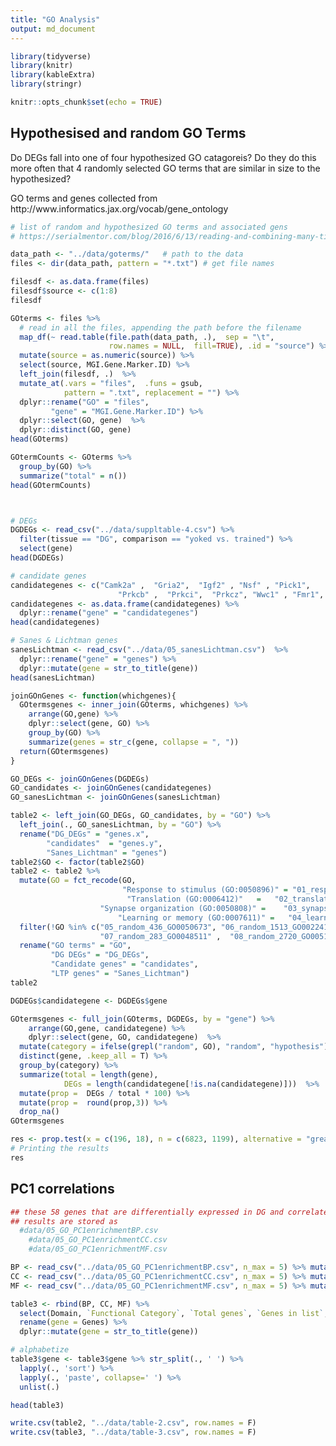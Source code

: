 ```yaml
---
title: "GO Analysis"
output: md_document
---
```


```r
library(tidyverse)
library(knitr)
library(kableExtra)
library(stringr)

knitr::opts_chunk$set(echo = TRUE)
```


## Hypothesised and random GO Terms


Do DEGs fall into one of four hypothesized GO catagoreis? Do they do this more often that 4 randomly selected GO terms that are similar in size to the hypothesized?

GO terms and genes collected from http://www.informatics.jax.org/vocab/gene_ontology

```r
# list of random and hypothesized GO terms and associated gens 
# https://serialmentor.com/blog/2016/6/13/reading-and-combining-many-tidy-data-files-in-R

data_path <- "../data/goterms/"   # path to the data
files <- dir(data_path, pattern = "*.txt") # get file names

filesdf <- as.data.frame(files)
filesdf$source <- c(1:8)
filesdf

GOterms <- files %>%
  # read in all the files, appending the path before the filename
  map_df(~ read.table(file.path(data_path, .),  sep = "\t", 
                      row.names = NULL,  fill=TRUE), .id = "source") %>%
  mutate(source = as.numeric(source)) %>%
  select(source, MGI.Gene.Marker.ID) %>%
  left_join(filesdf, .)  %>% 
  mutate_at(.vars = "files",  .funs = gsub,
            pattern = ".txt", replacement = "") %>%
  dplyr::rename("GO" = "files",
         "gene" = "MGI.Gene.Marker.ID") %>%
  dplyr::select(GO, gene)  %>%
  dplyr::distinct(GO, gene) 
head(GOterms)

GOtermCounts <- GOterms %>%
  group_by(GO) %>%
  summarize("total" = n())
head(GOtermCounts)



# DEGs
DGDEGs <- read_csv("../data/suppltable-4.csv") %>% 
  filter(tissue == "DG", comparison == "yoked vs. trained") %>%
  select(gene) 
head(DGDEGs)

# candidate genes
candidategenes <- c("Camk2a" ,  "Gria2",  "Igf2" , "Nsf" , "Pick1",
                        "Prkcb" ,  "Prkci",  "Prkcz", "Wwc1" , "Fmr1", "Mtor")
candidategenes <- as.data.frame(candidategenes) %>%
  dplyr::rename("gene" = "candidategenes")
head(candidategenes)

# Sanes & Lichtman genes
sanesLichtman <- read_csv("../data/05_sanesLichtman.csv")  %>% 
  dplyr::rename("gene" = "genes") %>%
  dplyr::mutate(gene = str_to_title(gene))  
head(sanesLichtman)

joinGOnGenes <- function(whichgenes){
  GOtermsgenes <- inner_join(GOterms, whichgenes) %>%
    arrange(GO,gene) %>%
    dplyr::select(gene, GO) %>% 
    group_by(GO) %>%
    summarize(genes = str_c(gene, collapse = ", ")) 
  return(GOtermsgenes)
}

GO_DEGs <- joinGOnGenes(DGDEGs)
GO_candidates <- joinGOnGenes(candidategenes)
GO_sanesLichtman <- joinGOnGenes(sanesLichtman)

table2 <- left_join(GO_DEGs, GO_candidates, by = "GO") %>%
  left_join(., GO_sanesLichtman, by = "GO") %>% 
  rename("DG_DEGs" = "genes.x",
        "candidates"  = "genes.y", 
        "Sanes_Lichtman" = "genes") 
table2$GO <- factor(table2$GO)
table2 <- table2 %>%
  mutate(GO = fct_recode(GO,
                         "Response to stimulus (GO:0050896)" = "01_responsetostimulus",
                          "Translation (GO:0006412)"   =   "02_translation" ,
                    "Synapse organization (GO:0050808)" =    "03_synapseorganization" ,
                        "Learning or memory (GO:0007611)" =   "04_learningormemory" ))  %>%
  filter(!GO %in% c("05_random_436_GO0050673", "06_random_1513_GO0022414",
                    "07_random_283_GO0048511" ,  "08_random_2720_GO0051704" ) ) %>%
  rename("GO terms" = "GO",
         "DG DEGs" = "DG_DEGs",
         "Candidate genes" = "candidates",
         "LTP genes" = "Sanes_Lichtman")
table2

DGDEGs$candidategene <- DGDEGs$gene

GOtermsgenes <- full_join(GOterms, DGDEGs, by = "gene") %>%
    arrange(GO,gene, candidategene) %>%
    dplyr::select(gene, GO, candidategene)  %>%
  mutate(category = ifelse(grepl("random", GO), "random", "hypothesis")) %>%
  distinct(gene, .keep_all = T) %>%
  group_by(category) %>%
  summarize(total = length(gene),
            DEGs = length(candidategene[!is.na(candidategene)]))  %>%
  mutate(prop =  DEGs / total * 100) %>%
  mutate(prop =  round(prop,3)) %>%
  drop_na()
GOtermsgenes

res <- prop.test(x = c(196, 18), n = c(6823, 1199), alternative = "greater")
# Printing the results
res 

```




## PC1 correlations

```r
## these 58 genes that are differentially expressed in DG and correlated with PC1 were use to query GO http://bioinformatics.sdstate.edu/go/
## results are stored as 
  #data/05_GO_PC1enrichmentBP.csv
	#data/05_GO_PC1enrichmentCC.csv
	#data/05_GO_PC1enrichmentMF.csv

BP <- read_csv("../data/05_GO_PC1enrichmentBP.csv", n_max = 5) %>% mutate(Domain = "BP") 
CC <- read_csv("../data/05_GO_PC1enrichmentCC.csv", n_max = 5) %>% mutate(Domain = "CC") 
MF <- read_csv("../data/05_GO_PC1enrichmentMF.csv", n_max = 5) %>% mutate(Domain = "MF") 

table3 <- rbind(BP, CC, MF) %>% 
  select(Domain, `Functional Category`, `Total genes`, `Genes in list`, Genes) %>%
  rename(gene = Genes) %>%
  dplyr::mutate(gene = str_to_title(gene))

# alphabetize
table3$gene <- table3$gene %>% str_split(., ' ') %>% 
  lapply(., 'sort') %>%  
  lapply(., 'paste', collapse=' ') %>% 
  unlist(.)

head(table3) 
```


```r
write.csv(table2, "../data/table-2.csv", row.names = F)
write.csv(table3, "../data/table-3.csv", row.names = F)
```